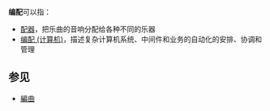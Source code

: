 '''编配'''可以指：

*[[配器|配器]]，把乐曲的音响分配给各种不同的乐器
*[[编配_(计算机)|编配 (计算机)]]，描述复杂计算机系统、中间件和业务的自动化的安排、协调和管理

==参见==
*[[編曲|編曲]]

{{Disambig|Cat=二字消歧义}}